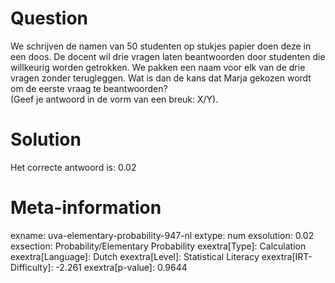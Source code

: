 Question
========

We schrijven de namen van 50 studenten op stukjes papier doen deze in
een doos. De docent wil drie vragen laten beantwoorden door studenten
die willkeurig worden getrokken. We pakken een naam voor elk van de drie
vragen zonder terugleggen. Wat is dan de kans dat Marja gekozen wordt om
de eerste vraag te beantwoorden?\
(Geef je antwoord in de vorm van een breuk: X/Y).


Solution
========

Het correcte antwoord is: 0.02

Meta-information
================
exname: uva-elementary-probability-947-nl
extype: num
exsolution: 0.02
exsection: Probability/Elementary Probability
exextra[Type]: Calculation
exextra[Language]: Dutch
exextra[Level]: Statistical Literacy
exextra[IRT-Difficulty]: -2.261
exextra[p-value]: 0.9644
